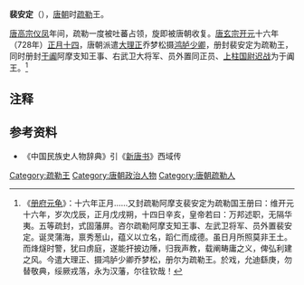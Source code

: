 '''裴安定'''（{{bd|?||?||}}），[[唐朝|唐朝]]时[[疏勒|疏勒]]王。

[[唐高宗|唐高宗]][[仪凤|仪凤]]年间，疏勒一度被吐蕃占领，旋即被唐朝收复。[[唐玄宗|唐玄宗]][[开元|开元]]十六年（728年）[[正月十四|正月十四]]，唐朝派遣[[大理寺|大理正]]乔梦松摄[[鸿胪少卿|鸿胪少卿]]，册封裴安定为疏勒王，同时册封[[于阗|于阗]]阿摩支知王事、右武卫大将军、员外置同正员、[[上柱国|上柱国]][[尉迟伏师战|尉迟战]]为于阗王。<ref>《[[册府元龟|册府元龟]]》：十六年正月……又封疏勒阿摩支裴安定为疏勒国王册曰：维开元十六年，岁次戊辰，正月戊戌朔，十四日辛亥，皇帝若曰：万邦述职，无隔华夷。五等疏封，式固藩屏。咨尔疏勒阿摩支知王事、左武卫将军、员外置裴安定。诞灵蒲海，禀秀葱山，蕴义以立名，蹈仁而成德。虽日月所照莫非王土。而烽燧时警，犹曰虏庭，遂能扞披边陲，归我声教，载阐畴庸之义，俾弘利建之风。今遣大理正、摄鸿胪少卿乔梦松，册尔为疏勒王。於戏，允迪繇庚，勿替敬典，绥厥戎落，永为汉藩，尔往钦哉！</ref>
== 注释 ==

{{Reflist}}

==参考资料==
*《中国民族史人物辞典》引《[[新唐书|新唐书]]》西域传

{{start box}}
{{s-before|[[裴夷健|裴夷健]]}}
{{s-title|[[疏勒|疏勒]][[国王|国王]]|728年－753年}}
{{s-after|[[裴國良|裴國良]]}}
{{end box}}

[[Category:疏勒王|Category:疏勒王]]
[[Category:唐朝政治人物|Category:唐朝政治人物]]
[[Category:唐朝疏勒人|Category:唐朝疏勒人]]